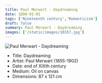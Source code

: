 ```yaml
---
title: Paul Merwart - Daydreaming
date: 1890-01-01
tags: ['Nineteenth century','Romanticism']
draft: false
summary: Paul Merwart - Daydreaming
images: ['/static/images/10157.jpg']
---
```


![Paul Merwart - Daydreaming](/static/images/10157.jpg)

* Title: Daydreaming
* Artist: Paul Merwart (1855-1902)
* Date: end of XIXth century
* Medium: Oil on canvas
* Dimensions: 87 x 121 cm


